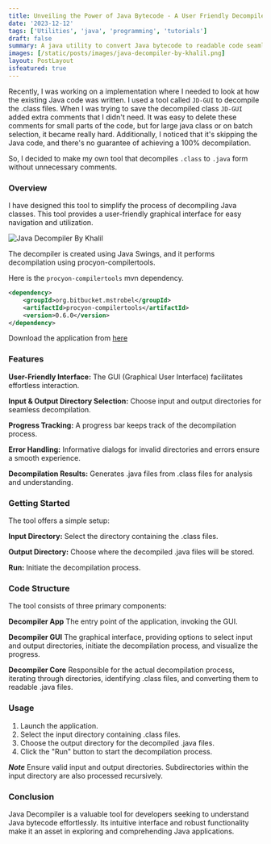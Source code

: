 ```yaml
---
title: Unveiling the Power of Java Bytecode - A User Friendly Decompiler tool by Khalil
date: '2023-12-12'
tags: ['Utilities', 'java', 'programming', 'tutorials']
draft: false
summary: A java utility to convert Java bytecode to readable code seamlessly through a user-friendly graphical interface, simplifying code analysis and comprehension
images: [/static/posts/images/java-decompiler-by-khalil.png]
layout: PostLayout
isfeatured: true
---
```


Recently, I was working on a implementation where I needed to look at how the existing Java code was written. I used a tool called `JD-GUI` to decompile the .class files. When I was trying to save the decompiled class `JD-GUI` added extra comments that I didn't need. It was easy to delete these comments for small parts of the code, but for large java class or on batch selection, it became really hard. Additionally, I noticed that it's skipping the Java code, and there's no guarantee of achieving a 100% decompilation.

So, I decided to make my own tool that decompiles `.class` to `.java` form without unnecessary comments.

### Overview

I have designed this tool to simplify the process of decompiling Java classes. This tool provides a user-friendly graphical interface for easy navigation and utilization.

![Java Decompiler By Khalil](/static/posts/images/java-decompiler-by-khalil.png)

The decompiler is created using Java Swings, and it performs decompilation using procyon-compilertools.

Here is the `procyon-compilertools` mvn dependency.

```xml
<dependency>
    <groupId>org.bitbucket.mstrobel</groupId>
    <artifactId>procyon-compilertools</artifactId>
    <version>0.6.0</version>
</dependency>
```

Download the application from [here](/static/posts/resources/java-decompiler.zip)

### Features

**User-Friendly Interface:** The GUI (Graphical User Interface) facilitates effortless interaction.

**Input & Output Directory Selection:** Choose input and output directories for seamless decompilation.

**Progress Tracking:** A progress bar keeps track of the decompilation process.

**Error Handling:** Informative dialogs for invalid directories and errors ensure a smooth experience.

**Decompilation Results:** Generates .java files from .class files for analysis and understanding.

### Getting Started

The tool offers a simple setup:

**Input Directory:** Select the directory containing the .class files.

**Output Directory:** Choose where the decompiled .java files will be stored.

**Run:** Initiate the decompilation process.

### Code Structure

The tool consists of three primary components:

**Decompiler App**
The entry point of the application, invoking the GUI.

**Decompiler GUI**
The graphical interface, providing options to select input and output directories, initiate the decompilation process, and visualize the progress.

**Decompiler Core**
Responsible for the actual decompilation process, iterating through directories, identifying .class files, and converting them to readable .java files.

### Usage

1. Launch the application.
1. Select the input directory containing .class files.
1. Choose the output directory for the decompiled .java files.
1. Click the "Run" button to start the decompilation process.

**_Note_**
Ensure valid input and output directories.
Subdirectories within the input directory are also processed recursively.

### Conclusion

Java Decompiler is a valuable tool for developers seeking to understand Java bytecode effortlessly. Its intuitive interface and robust functionality make it an asset in exploring and comprehending Java applications.
